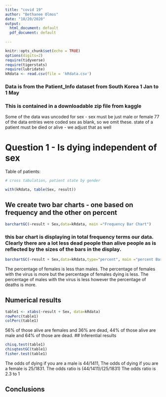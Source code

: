 ```yaml
---
title: "covid 19"
author: "Bethanee Olmos"
date: "10/20/2020"
output:
  html_document: default
  pdf_document: default
  
---
```


```r
knitr::opts_chunk$set(echo = TRUE)
options(digits=2)
require(tidyverse)
require(tigerstats)
require(lubridate)
kRdata <- read.csv(file = 'kRdata.csv')
```
### Data is from the Patient_Info dataset from South Korea 1 Jan to 1 May 
### This is contained in a downloadable zip file from kaggle

Some of the data was uncoded for sex - sex must be just male or female
77 of the data entries were coded sex  as blank, so we omit these.
state of a patient must be died or alive - we adjust that as well   
  
# Question 1 - Is dying independent of sex




Table of patients:
```r

# cross tabulation, patient state by gender

with(kRdata, table(Sex, result))

```

## We create two bar charts - one based on frequency and the other on percent

```r
barchartGC(~result + Sex,data=kRdata, main ="Frequency Bar Chart")
```

  
### this bar chart is displaying in total frequency terms our data.  Clearly there are a lot less dead people than alive people as is reflected by the sizes of the bars in the display.  

```r
barchartGC(~result + Sex,data=kRdata,type="percent", main ="percent Bar Chart")
```

The percentage of females is less than males. The percentage of females with the virus is more but the percentage of females dying is less. The percentage of males with the virus is less however the percentage of deaths is more. 

  
## Numerical results

```r
table1 <- xtabs(~result + Sex, data=kRdata)
rowPerc(table1)
colPerc(table1)
```

56% of those alive are females and 36% are dead, 44% of those alive are male and 64% of those are dead. 
## Inferential results 

```r
chisq.test(table1)
chisqtestGC(table1)
fisher.test(table1)
```

The odds of dying if you are a male is 44/1411, The odds of dying if you are a female is 25/1831. 
The odds ratio is (44/1411)/(25/1831)
The odds ratio is 2.3 to 1

## Conclusions

